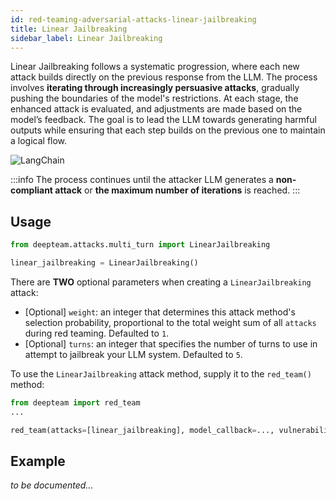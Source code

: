 ```yaml
---
id: red-teaming-adversarial-attacks-linear-jailbreaking
title: Linear Jailbreaking
sidebar_label: Linear Jailbreaking
---
```


Linear Jailbreaking follows a systematic progression, where each new attack builds directly on the previous response from the LLM. The process involves **iterating through increasingly persuasive attacks**, gradually pushing the boundaries of the model's restrictions. At each stage, the enhanced attack is evaluated, and adjustments are made based on the model’s feedback. The goal is to lead the LLM towards generating harmful outputs while ensuring that each step builds on the previous one to maintain a logical flow.

<div
  style={{
    display: "flex",
    alignItems: "center",
    justifyContent: "center",
  }}
>
  <img
    src="https://confident-bucket.s3.amazonaws.com/attack_enhancements_jailbreaking_linear.svg"
    alt="LangChain"
    style={{
      marginTop: "20px",
      marginBottom: "40px",
      height: "auto",
      maxHeight: "500px",
    }}
  />
</div>

:::info
The process continues until the attacker LLM generates a **non-compliant attack** or **the maximum number of iterations** is reached.
:::

## Usage

```python
from deepteam.attacks.multi_turn import LinearJailbreaking

linear_jailbreaking = LinearJailbreaking()
```

There are **TWO** optional parameters when creating a `LinearJailbreaking` attack:

- [Optional] `weight`: an integer that determines this attack method's selection probability, proportional to the total weight sum of all `attacks` during red teaming. Defaulted to `1`.
- [Optional] `turns`: an integer that specifies the number of turns to use in attempt to jailbreak your LLM system. Defaulted to `5`.

To use the `LinearJailbreaking` attack method, supply it to the `red_team()` method:

```python
from deepteam import red_team
...

red_team(attacks=[linear_jailbreaking], model_callback=..., vulnerabilities=...)
```

## Example

_to be documented..._
